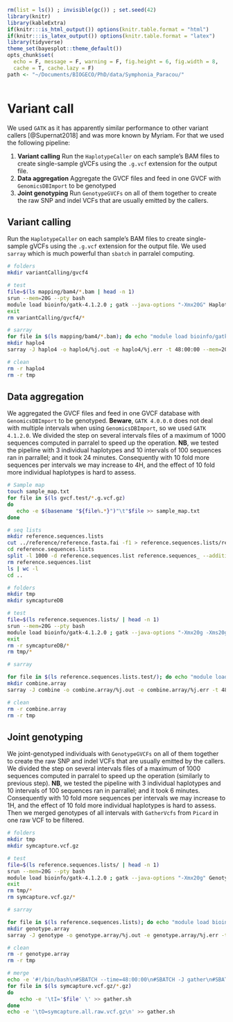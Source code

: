 ```r
rm(list = ls()) ; invisible(gc()) ; set.seed(42)
library(knitr)
library(kableExtra)
if(knitr:::is_html_output()) options(knitr.table.format = "html") 
if(knitr:::is_latex_output()) options(knitr.table.format = "latex") 
library(tidyverse)
theme_set(bayesplot::theme_default())
opts_chunk$set(
  echo = F, message = F, warning = F, fig.height = 6, fig.width = 8,
  cache = T, cache.lazy = F)
path <- "~/Documents/BIOGECO/PhD/data/Symphonia_Paracou/"
```

```r

```

# Variant call

We used `GATK` as it has apparently similar performance to other variant callers [@Supernat2018] and was more known by Myriam. For that we used the following pipeline:

1. __Variant calling__ Run the `HaplotypeCaller` on each sample's BAM files to create single-sample gVCFs using the `.g.vcf` extension for the output file.
1. __Data aggregation__ Aggregate the GVCF files and feed in one GVCF with `GenomicsDBImport` to be genotyped
1. __Joint genotyping__ Run `GenotypeGVCFs` on all of them together to create the raw SNP and indel VCFs that are usually emitted by the callers.

## Variant calling

Run the `HaplotypeCaller` on each sample's BAM files to create single-sample gVCFs using the `.g.vcf` extension for the output file.  We used `sarray` which is much powerful than `sbatch` in parralel computing.

```bash
# folders
mkdir variantCalling/gvcf4

# test
file=$(ls mapping/bam4/*.bam | head -n 1)
srun --mem=20G --pty bash
module load bioinfo/gatk-4.1.2.0 ; gatk --java-options "-Xmx20G" HaplotypeCaller -R reference/reference.fasta -I $file -O variantCalling/gvcf4/$(basename "${file%.*}").g.vcf.gz  -ERC GVCF
exit
rm variantCalling/gvcf4/*

# sarray
for file in $(ls mapping/bam4/*.bam); do echo "module load bioinfo/gatk-4.1.2.0 ; gatk --java-options \"-Xmx20G\" HaplotypeCaller -R reference/reference.fasta -I $file -O variantCalling/gvcf4/$(basename "${file%.*}").g.vcf.gz  -ERC GVCF"; done > haplo4.sh
mkdir haplo4
sarray -J haplo4 -o haplo4/%j.out -e haplo4/%j.err -t 48:00:00 --mem=20G --mail-type=BEGIN,END,FAIL  haplo4.sh

# clean
rm -r haplo4
rm -r tmp
```

## Data aggregation

We aggregated the GVCF files and feed in one GVCF database with `GenomicsDBImport` to be genotyped. **Beware**, `GATK 4.0.0.0` does not deal with multiple intervals when using `GenomicsDBImport`, so we used `GATK 4.1.2.0`. We divided the step on several intervals files of a maximum of 1000 sequences computed in parralel to speed up the operation. **NB**, we tested the pipeline with 3 individual haplotypes and 10 intervals of 100 sequences ran in parrallel; and it took 24 minutes. Consequently with 10 fold more sequences per intervals we may increase to 4H, and the effect of 10 fold more individual haplotypes is hard to assess.

```bash
# Sample map
touch sample_map.txt
for file in $(ls gvcf.test/*.g.vcf.gz)
do 
   echo -e $(basename "${file%.*}")"\t"$file >> sample_map.txt
done

# seq lists
mkdir reference.sequences.lists
cut ../reference/reference.fasta.fai -f1 > reference.sequences.lists/reference.sequences.list
cd reference.sequences.lists
split -l 1000 -d reference.sequences.list reference.sequences_ --additional-suffix=.list
rm reference.sequences.list
ls | wc -l
cd ..

# folders
mkdir tmp
mkdir symcaptureDB

# test
file=$(ls reference.sequences.lists/ | head -n 1)
srun --mem=20G --pty bash
module load bioinfo/gatk-4.1.2.0 ; gatk --java-options "-Xmx20g -Xms20g" GenomicsDBImport --genomicsdb-workspace-path symcaptureDB/"${file%.*}".DB -L reference.sequences.lists/$file --sample-name-map sample_map.txt --batch-size 50 --tmp-dir=tmp
exit
rm -r symcaptureDB/*
rm tmp/*

# sarray

for file in $(ls reference.sequences.lists.test/); do echo "module load bioinfo/gatk-4.1.2.0 ; gatk --java-options \"-Xmx20g -Xms20g\" GenomicsDBImport --genomicsdb-workspace-path symcaptureDB/\"${file%.*}\".DB -L reference.sequences.lists/$file --sample-name-map sample_map.txt --batch-size 50 --tmp-dir=tmp"; done > combine.array.sh
mkdir combine.array
sarray -J combine -o combine.array/%j.out -e combine.array/%j.err -t 48:00:00 --mem=20G --mail-type=BEGIN,END,FAIL combine.array.sh

# clean
rm -r combine.array
rm -r tmp
```



## Joint genotyping

We joint-genotyped individuals with `GenotypeGVCFs` on all of them together to create the raw SNP and indel VCFs that are usually emitted by the callers. We divided the step on several intervals files of a maximum of 1000 sequences computed in parralel to speed up the operation (similarly to previous step). **NB**, we tested the pipeline with 3 individual haplotypes and 10 intervals of 100 sequences ran in parrallel; and it took 6 minutes. Consequently with 10 fold more sequences per intervals we may increase to 1H, and the effect of 10 fold more individual haplotypes is hard to assess. Then we merged genotypes of all intervals with `GatherVcfs` from `Picard` in one raw VCF to be filtered.

```bash
# folders
mkdir tmp
mkdir symcapture.vcf.gz

# test
file=$(ls reference.sequences.lists/ | head -n 1)
srun --mem=20G --pty bash
module load bioinfo/gatk-4.1.2.0 ; gatk --java-options "-Xmx20g" GenotypeGVCFs -R ../reference/reference.fasta -L reference.sequences.lists/$file -V gendb://symcaptureDB/$file -O symcapture.vcf.gz/"${file%.*}".vcf.gz --tmp-dir=tmp
exit
rm tmp/*
rm symcapture.vcf.gz/*

# sarray

for file in $(ls reference.sequences.lists); do echo "module load bioinfo/gatk-4.1.2.0 ; gatk --java-options \"-Xmx20g\" GenotypeGVCFs -R ../reference/reference.fasta -L reference.sequences.lists/$file -V gendb://symcaptureDB/$file -O symcapture.vcf.gz/\"${file%.*}\".vcf.gz --tmp-dir=tmp"; done > genotype.array.sh
mkdir genotype.array
sarray -J genotype -o genotype.array/%j.out -e genotype.array/%j.err -t 48:00:00 --mem=20G --mail-type=BEGIN,END,FAIL genotype.array.sh

# clean
rm -r genotype.array
rm -r tmp

# merge
echo -e '#!/bin/bash\n#SBATCH --time=48:00:00\n#SBATCH -J gather\n#SBATCH -o gather.out\n#SBATCH -e gather.err\n#SBATCH --mem=20G\n#SBATCH --cpus-per-task=1\n#SBATCH --mail-type=BEGIN,END,FAIL\nmodule load bioinfo/picard-2.14.1\njava -Xmx20g -jar $PICARD GatherVcfs \' > gather.sh
for file in $(ls symcapture.vcf.gz/*.gz)
do
	echo -e '\tI='$file' \' >> gather.sh
done
echo -e '\tO=symcapture.all.raw.vcf.gz\n' >> gather.sh
```
